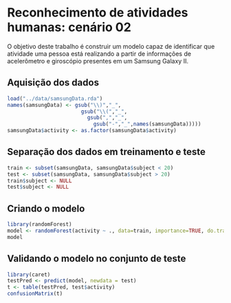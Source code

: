 Reconhecimento de atividades humanas: cenário 02
========================================================

O objetivo deste trabalho é construir um modelo capaz de identificar que atividade uma pessoa está realizando a partir de informações de acelerômetro e giroscópio presentes em um Samsung Galaxy II.

Aquisição dos dados
-------------------

```r
load("../data/samsungData.rda")
names(samsungData) <- gsub("\\)","_",
                        gsub("\\(","_",
                          gsub(",","_",
                            gsub("-","_",names(samsungData)))))
samsungData$activity <- as.factor(samsungData$activity)
```

Separação dos dados em treinamento e teste
------------------------------------------

```r
train <- subset(samsungData, samsungData$subject < 20)
test <- subset(samsungData, samsungData$subject > 20)
train$subject <- NULL
test$subject <- NULL
```

Criando o modelo
----------------

```r
library(randomForest)
model <- randomForest(activity ~ ., data=train, importance=TRUE, do.trace=100)
model
```

Validando o modelo no conjunto de teste
---------------------------------------

```r
library(caret)
testPred <- predict(model, newdata = test)
t <- table(testPred, test$activity)
confusionMatrix(t)
```

